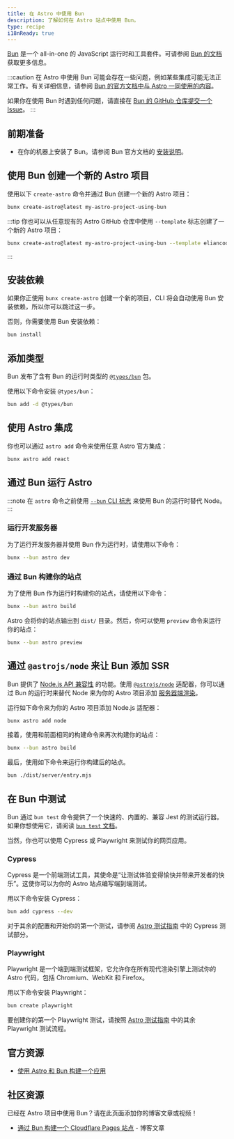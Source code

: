 ```yaml
---
title: 在 Astro 中使用 Bun
description: 了解如何在 Astro 站点中使用 Bun。
type: recipe
i18nReady: true
---
```


[Bun](https://bun.sh/) 是一个 all-in-one 的 JavaScript 运行时和工具套件。可请参阅 [Bun 的文档](https://bun.sh/docs) 获取更多信息。

:::caution
在 Astro 中使用 Bun 可能会存在一些问题，例如某些集成可能无法正常工作。有关详细信息，请参阅 [Bun 的官方文档中与 Astro 一同使用的内容](https://bun.sh/guides/ecosystem/astro)。

如果你在使用 Bun 时遇到任何问题，请直接在 [Bun 的 GitHub 仓库提交一个 Issue](https://github.com/oven-sh/bun/issues/new/choose)。
:::

## 前期准备

- 在你的机器上安装了 Bun。请参阅 Bun 官方文档的 [安装说明](https://bun.sh/docs/installation)。

## 使用 Bun 创建一个新的 Astro 项目

使用以下 `create-astro` 命令并通过 Bun 创建一个新的 Astro 项目：

```bash
bunx create-astro@latest my-astro-project-using-bun
```

:::tip
你也可以从任意现有的 Astro GitHub 仓库中使用 `--template` 标志创建了一个新的 Astro 项目：

```bash
bunx create-astro@latest my-astro-project-using-bun --template eliancodes/brutal
```
:::

## 安装依赖

如果你正使用 `bunx create-astro` 创建一个新的项目，CLI 将会自动使用 Bun 安装依赖，所以你可以跳过这一步。

否则，你需要使用 Bun 安装依赖：

```bash
bun install
```

## 添加类型

Bun 发布了含有 Bun 的运行时类型的 [`@types/bun`](https://www.npmjs.com/package/@types/bun) 包。

使用以下命令安装 `@types/bun`：

```sh
bun add -d @types/bun
```

## 使用 Astro 集成

你也可以通过 `astro add` 命令来使用任意 Astro 官方集成：

```bash
bunx astro add react
```

## 通过 Bun 运行 Astro

:::note
在 `astro` 命令之前使用 [`--bun` CLI 标志](https://bun.sh/docs/cli/bunx#shebangs) 来使用 Bun 的运行时替代 Node。
:::

### 运行开发服务器

为了运行开发服务器并使用 Bun 作为运行时，请使用以下命令：

```bash
bunx --bun astro dev
```

### 通过 Bun 构建你的站点

为了使用 Bun 作为运行时构建你的站点，请使用以下命令：

```bash
bunx --bun astro build
```

Astro 会将你的站点输出到 `dist/` 目录。然后，你可以使用 `preview` 命令来运行你的站点：

```bash
bunx --bun astro preview
```

## 通过 `@astrojs/node` 来让 Bun 添加 SSR

Bun 提供了 [Node.js API 兼容性](https://bun.sh/docs/runtime/nodejs-apis) 的功能。使用 [`@astrojs/node`](/zh-cn/guides/integrations-guide/node/) 适配器，你可以通过 Bun 的运行时来替代 Node 来为你的 Astro 项目添加 [服务器端渲染](/zh-cn/guides/server-side-rendering/)。

运行如下命令来为你的 Astro 项目添加 Node.js 适配器：

```bash
bunx astro add node
```

接着，使用和前面相同的构建命令来再次构建你的站点：

```bash
bunx --bun astro build
```

最后，使用如下命令来运行你构建后的站点。

```bash
bun ./dist/server/entry.mjs
```

## 在 Bun 中测试

Bun 通过 `bun test` 命令提供了一个快速的、内置的、兼容 Jest 的测试运行器。如果你想使用它，请阅读 [`bun test` 文档](https://bun.sh/docs/cli/test)。

当然，你也可以使用 Cypress 或 Playwright 来测试你的网页应用。

### Cypress

Cypress 是一个前端测试工具，其使命是“让测试体验变得愉快并带来开发者的快乐”。这使你可以为你的 Astro 站点编写端到端测试。

用以下命令安装 Cypress：

```bash
bun add cypress --dev
```

对于其余的配置和开始你的第一个测试，请参阅 [Astro 测试指南](/zh-cn/guides/testing/#配置) 中的 Cypress 测试部分。

### Playwright

Playwright 是一个端到端测试框架，它允许你在所有现代渲染引擎上测试你的 Astro 代码，包括 Chromium、WebKit 和 Firefox。

用以下命令安装 Playwright：

```bash
bun create playwright
```

要创建你的第一个 Playwright 测试，请按照 [Astro 测试指南](/zh-cn/guides/testing/#创建你的第一个-playwright-测试) 中的其余 Playwright 测试流程。

## 官方资源

- [使用 Astro 和 Bun 构建一个应用](https://bun.sh/guides/ecosystem/astro)

## 社区资源

已经在 Astro 项目中使用 Bun？请在此页面添加你的博客文章或视频！

- [通过 Bun 构建一个 Cloudflare Pages 站点](https://blog.otterlord.dev/posts/hello-from-bun/) - 博客文章
